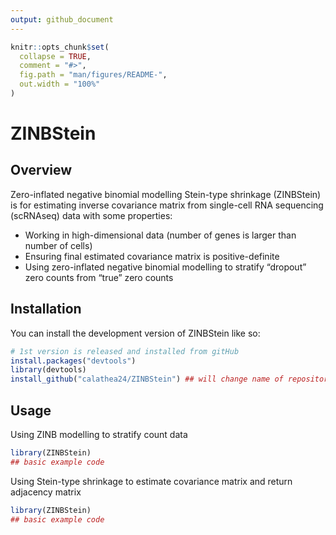 ```yaml
---
output: github_document
---
```


<!-- README.md is generated from README.Rmd. Please edit that file -->

```r
knitr::opts_chunk$set(
  collapse = TRUE,
  comment = "#>",
  fig.path = "man/figures/README-",
  out.width = "100%"
)
```

# ZINBStein

<!-- badges: start -->
<!-- badges: end -->

## Overview

Zero-inflated negative binomial modelling Stein-type shrinkage (ZINBStein) is for estimating inverse covariance matrix from single-cell RNA sequencing (scRNAseq) data with some properties:

* Working in high-dimensional data (number of genes is larger than number of cells)
* Ensuring final estimated covariance matrix is positive-definite
* Using zero-inflated negative binomial modelling to stratify "dropout" zero counts from "true" zero counts

## Installation

You can install the development version of ZINBStein like so:

``` r
# 1st version is released and installed from gitHub
install.packages("devtools")
library(devtools)
install_github("calathea24/ZINBStein") ## will change name of repository later on

```

## Usage

Using ZINB modelling to stratify count data

```r
library(ZINBStein)
## basic example code
```


Using Stein-type shrinkage to estimate covariance matrix and return adjacency matrix
```r
library(ZINBStein)
## basic example code
```

